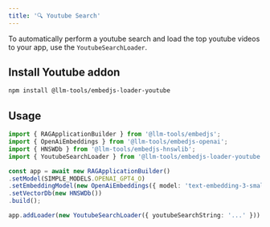 ```yaml
---
title: '🔍 Youtube Search'
---
```


To automatically perform a youtube search and load the top youtube videos to your app, use the `YoutubeSearchLoader`.

## Install Youtube addon

```bash
npm install @llm-tools/embedjs-loader-youtube
```

## Usage

```ts
import { RAGApplicationBuilder } from '@llm-tools/embedjs';
import { OpenAiEmbeddings } from '@llm-tools/embedjs-openai';
import { HNSWDb } from '@llm-tools/embedjs-hnswlib';
import { YoutubeSearchLoader } from '@llm-tools/embedjs-loader-youtube';

const app = await new RAGApplicationBuilder()
.setModel(SIMPLE_MODELS.OPENAI_GPT4_O)
.setEmbeddingModel(new OpenAiEmbeddings({ model: 'text-embedding-3-small' }))
.setVectorDb(new HNSWDb())
.build();

app.addLoader(new YoutubeSearchLoader({ youtubeSearchString: '...' }))
```
